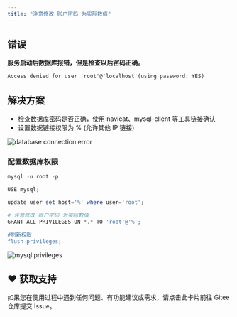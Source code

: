 ```yaml
---
title: "注意修改 账户密码 为实际数值"
---
```


## 错误

**服务启动后数据库报错，但是检查以后密码正确。**

```xml
Access denied for user 'root'@'localhost'(using password: YES)
```

## 解决方案

- 检查数据库密码是否正确，使用 navicat、mysql-client 等工具链接确认
- 设置数据链接权限为 % (允许其他 IP 链接)

![database connection error](/images/1669362980548-e96575da-b3d0-41e8-9b89-0074a816e2c5.png)

### 配置数据库权限

```powershell
mysql -u root -p

USE mysql;

update user set host='%' where user='root';

# 注意修改 账户密码 为实际数值
GRANT ALL PRIVILEGES ON *.* TO 'root'@'%';

#刷新权限
flush privileges;
```

![mysql privileges](/images/1637116427387-f17296b9-1438-4cd6-b3e1-3fe3b05c84a6.png)

## ♥️ 获取支持
<Card title="遇到问题？" horizontal icon="link" href="https://gitee.com/log4j/pig/issues">
  如果您在使用过程中遇到任何问题、有功能建议或需求，请点击此卡片前往 Gitee 仓库提交 Issue。
</Card>

